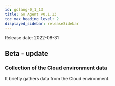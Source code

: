 ```yaml
---
id: golang-0_1_13
title: Go Agent v0.1.13
toc_max_heading_level: 2
displayed_sidebar: releaseSidebar
---
```



Release date: 2022-08-31

## Beta - update

### Collection of the Cloud environment data

It briefly gathers data from the Cloud environment.
